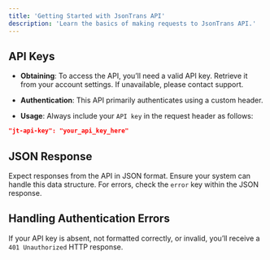 ```yaml
---
title: 'Getting Started with JsonTrans API'
description: 'Learn the basics of making requests to JsonTrans API.'
---
```


## API Keys

- **Obtaining**: To access the API, you’ll need a valid API key. Retrieve it from your account settings. If unavailable, please contact support.
  
- **Authentication**: This API primarily authenticates using a custom header.

- **Usage**: Always include your `API key` in the request header as follows:

```json
"jt-api-key": "your_api_key_here"
```

## JSON Response

Expect responses from the API in JSON format. Ensure your system can handle this data structure. For errors, check the `error` key within the JSON response.

## Handling Authentication Errors

If your API key is absent, not formatted correctly, or invalid, you’ll receive a `401 Unauthorized` HTTP response.